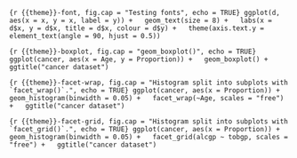 ```{r {{theme}}-font, fig.cap = "Testing fonts", echo = TRUE}
ggplot(d, aes(x = x, y = x, label = y)) +
  geom_text(size = 8) +
  labs(x = d$x, y = d$x, title = d$x, colour = d$y) +
  theme(axis.text.y = element_text(angle = 90, hjust = 0.5))
```


```{r {{theme}}-boxplot, fig.cap = "geom_boxplot()", echo = TRUE}
ggplot(cancer, aes(x = Age, y = Proportion)) +
  geom_boxplot() +
  ggtitle("cancer dataset")
```

```{r {{theme}}-facet-wrap, fig.cap = "Histogram split into subplots with `facet_wrap()`.", echo = TRUE}
ggplot(cancer, aes(x = Proportion)) +
  geom_histogram(binwidth = 0.05) +
  facet_wrap(~Age, scales = "free") +
  ggtitle("cancer dataset")
```

```{r {{theme}}-facet-grid, fig.cap = "Histogram split into subplots with `facet_grid()`.", echo = TRUE}
ggplot(cancer, aes(x = Proportion)) +
  geom_histogram(binwidth = 0.05) +
  facet_grid(alcgp ~ tobgp, scales = "free") +
  ggtitle("cancer dataset")
```
